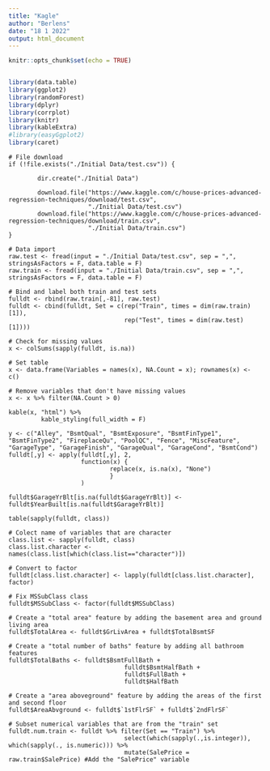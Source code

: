 ---
title: "Kagle"
author: "Berlens"
date: "18 1 2022"
output: html_document
---

```{r setup, include=FALSE}
knitr::opts_chunk$set(echo = TRUE)


library(data.table)
library(ggplot2)
library(randomForest)
library(dplyr)
library(corrplot)
library(knitr)
library(kableExtra)
#library(easyGgplot2)
library(caret)

```


``` {kagle}
# File download
if (!file.exists("./Initial Data/test.csv")) {

        dir.create("./Initial Data")
        
        download.file("https://www.kaggle.com/c/house-prices-advanced-regression-techniques/download/test.csv",
                      "./Initial Data/test.csv") 
        download.file("https://www.kaggle.com/c/house-prices-advanced-regression-techniques/download/train.csv",
                      "./Initial Data/train.csv") 
}

# Data import
raw.test <- fread(input = "./Initial Data/test.csv", sep = ",", stringsAsFactors = F, data.table = F)
raw.train <- fread(input = "./Initial Data/train.csv", sep = ",", stringsAsFactors = F, data.table = F)

# Bind and label both train and test sets
fulldt <- rbind(raw.train[,-81], raw.test)
fulldt <- cbind(fulldt, Set = c(rep("Train", times = dim(raw.train)[1]),
                                rep("Test", times = dim(raw.test)[1])))

```


```{kagle}
# Check for missing values
x <- colSums(sapply(fulldt, is.na))

# Set table
x <- data.frame(Variables = names(x), NA.Count = x); rownames(x) <- c()

# Remove variables that don't have missing values
x <- x %>% filter(NA.Count > 0)

kable(x, "html") %>%
         kable_styling(full_width = F)

```

```{kagle}
y <- c("Alley", "BsmtQual", "BsmtExposure", "BsmtFinType1", "BsmtFinType2", "FireplaceQu", "PoolQC", "Fence", "MiscFeature", "GarageType", "GarageFinish", "GarageQual", "GarageCond", "BsmtCond")
fulldt[,y] <- apply(fulldt[,y], 2, 
                    function(x) {
                            replace(x, is.na(x), "None")
                            }
                    )

```

```{kagle}
fulldt$GarageYrBlt[is.na(fulldt$GarageYrBlt)] <- fulldt$YearBuilt[is.na(fulldt$GarageYrBlt)]
```

```{kagle}
table(sapply(fulldt, class))

```

```{kagle}
# Colect name of variables that are character
class.list <- sapply(fulldt, class)
class.list.character <- names(class.list[which(class.list=="character")])

# Convert to factor
fulldt[class.list.character] <- lapply(fulldt[class.list.character], factor)

# Fix MSSubClass class
fulldt$MSSubClass <- factor(fulldt$MSSubClass)

```

```{kagle}
# Create a "total area" feature by adding the basement area and ground living area
fulldt$TotalArea <- fulldt$GrLivArea + fulldt$TotalBsmtSF

# Create a "total number of baths" feature by adding all bathroom features
fulldt$TotalBaths <- fulldt$BsmtFullBath + 
                                fulldt$BsmtHalfBath +
                                fulldt$FullBath + 
                                fulldt$HalfBath

# Create a "area aboveground" feature by adding the areas of the first and second floor
fulldt$AreaAbvground <- fulldt$`1stFlrSF` + fulldt$`2ndFlrSF`

```

```{kagle}

# Subset numerical variables that are from the "train" set
fulldt.num.train <- fulldt %>% filter(Set == "Train") %>% 
                                select(which(sapply(.,is.integer)), which(sapply(., is.numeric))) %>%
                                mutate(SalePrice = raw.train$SalePrice) #Add the "SalePrice" variable

```

 


